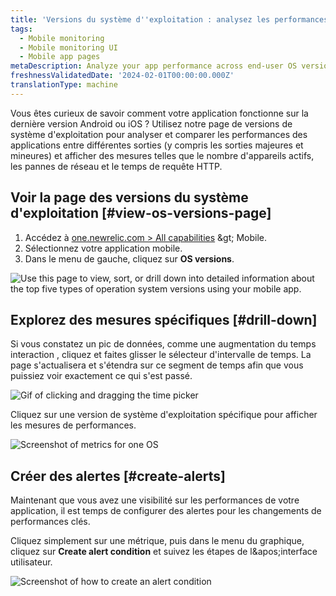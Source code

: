 ```yaml
---
title: 'Versions du système d''exploitation : analysez les performances sur différentes versions du système d''exploitation'
tags:
  - Mobile monitoring
  - Mobile monitoring UI
  - Mobile app pages
metaDescription: Analyze your app performance across end-user OS versions
freshnessValidatedDate: '2024-02-01T00:00:00.000Z'
translationType: machine
---
```


Vous êtes curieux de savoir comment votre application fonctionne sur la dernière version Android ou iOS ? Utilisez notre page de versions de système d'exploitation pour analyser et comparer les performances des applications entre différentes sorties (y compris les sorties majeures et mineures) et afficher des mesures telles que le nombre d'appareils actifs, les pannes de réseau et le temps de requête HTTP.

## Voir la page des versions du système d'exploitation [#view-os-versions-page]

1. Accédez à [one.newrelic.com &gt; All capabilities](https://one.newrelic.com/all-capabilities) &amp;gt; Mobile.
2. Sélectionnez votre application mobile.
3. Dans le menu de gauche, cliquez sur <DNT>**OS versions**</DNT>.

<img title="OS versions page" alt="Use this page to view, sort, or drill down into detailed information about the top five types of operation system versions using your mobile app." src="/images/mobile_screenshot-full_os-versions-summary.webp" />

## Explorez des mesures spécifiques [#drill-down]

Si vous constatez un pic de données, comme une augmentation du temps interaction , cliquez et faites glisser le sélecteur d'intervalle de temps. La page s'actualisera et s'étendra sur ce segment de temps afin que vous puissiez voir exactement ce qui s'est passé.

<img title="Expand metric details" alt="Gif of clicking and dragging the time picker" src="/images/mobile_screenshot-full_Expand-metrics.gif" />

Cliquez sur une version de système d'exploitation spécifique pour afficher les mesures de performances.

<img title="Expand metric details for one OS" alt="Screenshot of metrics for one OS" src="/images/mobile_screenshot-full_Expand-metrics.webp" />

## Créer des alertes [#create-alerts]

Maintenant que vous avez une visibilité sur les performances de votre application, il est temps de configurer des alertes pour les changements de performances clés.

Cliquez simplement sur une métrique, puis dans le menu du graphique, cliquez sur <DNT>**Create alert condition**</DNT> et suivez les étapes de l&amp;apos;interface utilisateur.

<img title="Create an alert condition" alt="Screenshot of how to create an alert condition" src="/images/mobile_screenshot-full_create-os-alert-condition.webp" />